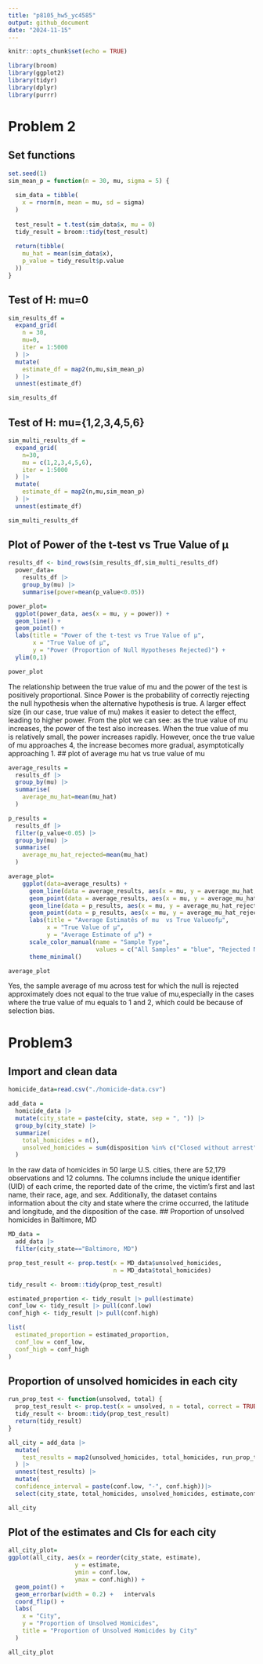 ```yaml
---
title: "p8105_hw5_yc4585"
output: github_document
date: "2024-11-15"
---
```


```r
knitr::opts_chunk$set(echo = TRUE)
```

```r
library(broom)
library(ggplot2)
library(tidyr)
library(dplyr)
library(purrr)
```

# Problem 2
## Set functions
```r
set.seed(1)
sim_mean_p = function(n = 30, mu, sigma = 5) {
  
  sim_data = tibble(
    x = rnorm(n, mean = mu, sd = sigma)  
  )
  
  test_result = t.test(sim_data$x, mu = 0)  
  tidy_result = broom::tidy(test_result)  
  
  return(tibble(
    mu_hat = mean(sim_data$x),
    p_value = tidy_result$p.value
  ))
}
```
## Test of H: mu=0
```r
sim_results_df = 
  expand_grid(
    n = 30,
    mu=0,
    iter = 1:5000
  ) |> 
  mutate(
    estimate_df = map2(n,mu,sim_mean_p)
  ) |> 
  unnest(estimate_df)

sim_results_df
```
## Test of H: mu={1,2,3,4,5,6}
```r
sim_multi_results_df = 
  expand_grid(
    n=30,
    mu = c(1,2,3,4,5,6),
    iter = 1:5000
  ) |> 
  mutate(
    estimate_df = map2(n,mu,sim_mean_p)
  ) |> 
  unnest(estimate_df)

sim_multi_results_df
```
## Plot of Power of the t-test vs True Value of μ
```r
results_df <- bind_rows(sim_results_df,sim_multi_results_df)  
  power_data=
    results_df |>
    group_by(mu) |>
    summarise(power=mean(p_value<0.05))

power_plot=
  ggplot(power_data, aes(x = mu, y = power)) +
  geom_line() +
  geom_point() +
  labs(title = "Power of the t-test vs True Value of μ",
       x = "True Value of μ",
       y = "Power (Proportion of Null Hypotheses Rejected)") +
  ylim(0,1)

power_plot
```

The relationship between the true value of mu and the power of the test is positively proportional. Since Power is the probability of correctly rejecting the null hypothesis when the alternative hypothesis is true.
A larger effect size (in our case, true value of mu) makes it easier to detect the effect, leading to higher power. From the plot we can see: as the true value of mu increases, the power of the test also increases. When the true value of mu is relatively small, the power increases rapidly. However, once the true value of mu approaches 4, the increase becomes more gradual, asymptotically approaching 1.
## plot of average mu hat vs true value of mu
```r
average_results = 
  results_df |>
  group_by(mu) |>
  summarise(
    average_mu_hat=mean(mu_hat)
  ) 

p_results = 
  results_df |>
  filter(p_value<0.05) |>
  group_by(mu) |>
  summarise(
    average_mu_hat_rejected=mean(mu_hat)
  ) 

average_plot=
    ggplot(data=average_results) +
      geom_line(data = average_results, aes(x = mu, y = average_mu_hat, color = "All Samples")) +
      geom_point(data = average_results, aes(x = mu, y = average_mu_hat, color = "All Samples")) +
      geom_line(data = p_results, aes(x = mu, y = average_mu_hat_rejected, color = "Rejected Null"),  linetype = "dashed") +
      geom_point(data = p_results, aes(x = mu, y = average_mu_hat_rejected, color = "Rejected Null")) +
      labs(title = "Average Estimatês of mu  vs True Valueofμ",
           x = "True Value of μ",
           y = "Average Estimate of μ̂") +
      scale_color_manual(name = "Sample Type", 
                         values = c("All Samples" = "blue", "Rejected Null" = "red")) +
      theme_minimal()

average_plot
```
Yes, the sample average of mu across test for which the null is rejected approximately does not equal to the true value of mu,especially in the cases where the true value of mu equals to 1 and 2, which could be because of selection bias.

# Problem3
## Import and clean data
```r
homicide_data=read.csv("./homicide-data.csv")

add_data =
  homicide_data |>
  mutate(city_state = paste(city, state, sep = ", ")) |>
  group_by(city_state) |>
  summarize(
    total_homicides = n(),
    unsolved_homicides = sum(disposition %in% c("Closed without arrest", "Open/No arrest"))
  )
```
In the raw data of homicides in 50 large U.S. cities, there are 52,179 observations and 12 columns. The columns include the unique identifier (UID) of each crime, the reported date of the crime, the victim's first and last name, their race, age, and sex. Additionally, the dataset contains information about the city and state where the crime occurred, the latitude and longitude, and the disposition of the case.
## Proportion of unsolved homicides in Baltimore, MD
```r
MD_data = 
  add_data |>
  filter(city_state=="Baltimore, MD")

prop_test_result <- prop.test(x = MD_data$unsolved_homicides, 
                              n = MD_data$total_homicides)

tidy_result <- broom::tidy(prop_test_result)

estimated_proportion <- tidy_result |> pull(estimate)
conf_low <- tidy_result |> pull(conf.low)
conf_high <- tidy_result |> pull(conf.high)

list(
  estimated_proportion = estimated_proportion,
  conf_low = conf_low,
  conf_high = conf_high
)

```
## Proportion of unsolved homicides in each city
```r
run_prop_test <- function(unsolved, total) {
  prop_test_result <- prop.test(x = unsolved, n = total, correct = TRUE)
  tidy_result <- broom::tidy(prop_test_result)
  return(tidy_result)
}

all_city = add_data |>
  mutate(
    test_results = map2(unsolved_homicides, total_homicides, run_prop_test)
  ) |>
  unnest(test_results) |>
  mutate(
  confidence_interval = paste(conf.low, "-", conf.high))|>
  select(city_state, total_homicides, unsolved_homicides, estimate,confidence_interval, conf.low, conf.high)

all_city
```
## Plot of the estimates and CIs for each city
```r
all_city_plot=
ggplot(all_city, aes(x = reorder(city_state, estimate), 
                   y = estimate, 
                   ymin = conf.low, 
                   ymax = conf.high)) +
  geom_point() +  
  geom_errorbar(width = 0.2) +   intervals
  coord_flip() +  
  labs(
    x = "City", 
    y = "Proportion of Unsolved Homicides",
    title = "Proportion of Unsolved Homicides by City"
  ) 

all_city_plot
```

